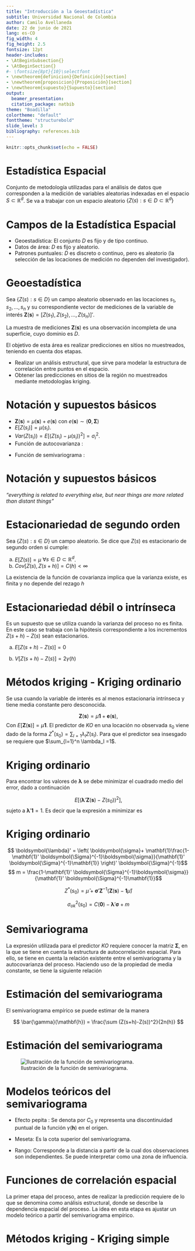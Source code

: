 ```yaml
---
title: "Introducción a la Geoestadística"
subtitle: Universidad Nacional de Colombia
author: Camilo Avellaneda
date: 22 de junio de 2021
lang: es-CO
fig_width: 4
fig_height: 2.5
fontsize: 12pt
header-includes: 
- \AtBeginSubsection{}
- \AtBeginSection{}
#- \fontsize{8pt}{10}\selectfont
- \newtheorem{definicion}{Definición}[section]
- \newtheorem{proposicion}{Proposición}[section]
- \newtheorem{supuesto}{Supuesto}[section]
output: 
  beamer_presentation:
  citation_package: natbib
theme: "Boadilla"
colortheme: "default"
fonttheme: "structurebold"
slide_level: 3
bibliography: references.bib
---
```

  
  ```r
knitr::opts_chunk$set(echo = FALSE)
```




# Estadística Espacial

Conjunto de metodología utilizadas para el análisis de datos que corresponden a la medición de variables aleatorias indexadas en el espacio $S \subset \mathbb{R}^d$. Se va a trabajar con un espacio aleatorio $\{Z(s): s\in D \subset \mathbb{R}^d \}$

# Campos de la Estadística Espacial

* Geoestadística: El conjunto $D$ es fijo y de tipo continuo. 
* Datos de área: $D$ es fijo y aleatorio.
* Patrones puntuales: $D$ es discreto o continuo, pero es aleatorio (la selección de las locaciones de medición no dependen del investigador).

# Geoestadística

Sea $\{Z(s): s\in D\}$ un campo aleatorio observado en las locaciones $s_1, s_2, \dots, s_n$ y su correspondiente vector de mediciones de la variable de interés $\mathbf{Z}(\mathbf{s})= \left[ Z(s_1), Z(s_2), \dots, Z(s_n) \right]'$.

La muestra de mediciones $\mathbf{Z}(\mathbf{s})$ es una observación incompleta de una superficie, cuyo dominio es $D$.

El objetivo de esta área es realizar predicciones en sitios no muestreados, teniendo en cuenta dos etapas. 

  + Realizar un análisis estructural, que sirve para modelar la estructura de correlación entre puntos en el espacio.
  + Obtener las predicciones en sitios de la región no muestreados mediante metodologías kriging. 
  
# Notación y supuestos básicos

* $\mathbf{Z}(\mathbf{s}) = \mu (\mathbf{s}) + e(\mathbf{s})$ con $e(\mathbf{s}) \sim (\mathbf{0}, \boldsymbol{\Sigma})$
* $E[Z(s_i)] = \mu (s_i)$.
* $Var(Z(s_i)) = E[(Z(s_i)-\mu(s_i))^2]=\sigma^2_i$.
* Función de autocovarianza : 

\begin{align}
C(Z(s_i), Z(s_j))&= E[(Z(s_i)-\mu(s_i))(Z(s_j)-\mu(s_j))]
\end{align}

* Función de semivariograma :

\begin{align}
\gamma(Z(s_i), Z(s_j))&= \frac{1}{2} E[(Z(s_i) - Z(s_j))^2]
\end{align}


# Notación y supuestos básicos

_"everything is related to everything else, but near things are more related than distant things"_

# Estacionariedad de segundo orden

Sea $\{Z(s): s\in D\}$ un campo aleatorio. Se dice que $Z(s)$ es estacionario de segundo orden si cumple:

a. $E[Z(s)]= \mu$ $\forall s \in D \subset \mathbb{R}^d$.
b. $Cov[ Z(s), Z(s+h)] = C(h) < \infty$

La existencia de la función de covarianza implica que la varianza existe, es finita y no depende del rezago $h$

# Estacionariedad débil o intrínseca

Es un supuesto que se utiliza cuando la varianza del proceso no es finita. En este caso se trabaja con la hipótesis correspondiente a los incrementos $Z(s+h)-Z(s)$ sean estacionarios. 

a. $E[Z(s+h)-Z(s)]=0$

b. $V[Z(s+h)-Z(s)] = 2\gamma(h)$


# Métodos kriging -  Kriging ordinario
Se usa cuando la variable de interés es al menos estacionaria intrínseca y tiene media constante pero desconocida. 

$$\mathbf{Z}(\mathbf{s})= \mu \mathbf{1}+\mathbf{e}(\mathbf{s}),$$
Con $E[\mathbf{Z}(\mathbf{s})] =  \mu \mathbf{1}$. El predictor de $KO$ en una locación no observada $s_0$ viene dado de la forma $Z^*(s_0) = \sum_{l=1}\lambda_l Z(s_l)$. Para que el predictor sea insesgado se requiere que $\sum_{l=1}^n \lambda_l =1$.


# Kriging ordinario

Para encontrar los valores de $\boldsymbol{\lambda}$ se debe minimizar el cuadrado medio del error, dado a continuación

$$ E[(\boldsymbol{\lambda}' \mathbf{Z}(\mathbf{s})-Z(s_0))^2],$$
sujeto a $\boldsymbol{\lambda}'\mathbf{1}=1$. Es decir que la expresión a minimizar es 

\begin{align}
Q&=E[(\boldsymbol{\lambda}'\mathbf{Z}(\mathbf{s}))^2]-2E[Z(s_0)\boldsymbol{\lambda}'\mathbf{Z}(\mathbf{s})]+E[Z(s_0)^2]-2m(\boldsymbol{\lambda}'\mathbf{1}-1) \\
&= C(\mathbf{0})+ \boldsymbol{\lambda}' \boldsymbol{\Sigma} \boldsymbol{\lambda} -2\boldsymbol{\lambda}' \boldsymbol{\sigma}-2m(\boldsymbol{\lambda}'\mathbf{1}-1)
\end{align}


# Kriging ordinario

$$ \boldsymbol{\lambda}' = \left( \boldsymbol{\sigma}+ \mathbf{1}\frac{1-\mathbf{1}' \boldsymbol{\Sigma}^{-1}\boldsymbol{\sigma}}{\mathbf{1}' \boldsymbol{\Sigma}^{-1}\mathbf{1}} \right)' \boldsymbol{\Sigma}^{-1}$$
$$ m = \frac{1-\mathbf{1}' \boldsymbol{\Sigma}^{-1}\boldsymbol{\sigma}}{\mathbf{1}' \boldsymbol{\Sigma}^{-1}\mathbf{1}}$$

$$ Z^*(s_0) = \hat{\mu}+\boldsymbol{\sigma}' \boldsymbol{Z}^{-1}(\mathbf{Z}(\mathbf{s})-\mathbf{1}\hat{\mu})$$

$$\sigma^2_{ok}(s_0) = C(\mathbf{0})-\boldsymbol{\lambda}'\boldsymbol{\sigma}+m$$

# Semivariograma

La expresión utilizada para el predictor $KO$ requiere conocer la matriz $\boldsymbol{\Sigma}$, en la que se tiene en cuenta la estructura de autocorrelación espacial. Para ello, se tiene en cuenta la relación existente entre el semivariograma y la autocovarianza del proceso. Haciendo uso de la propiedad de media constante, se tiene la siguiente relación 

\begin{align}
\gamma(\mathbf{h}) &= \frac{1}{2} Var(Z(\mathbf{h})-Z(\mathbf{s}+\mathbf{h})) \\
&= \frac{1}{2}\left[Var(Z(s))+Var(Z(\mathbf{s}+\mathbf{h}))-2Cov(Z(\mathbf{s},Z(\mathbf{s}+\mathbf{h}))) \right] \\
&= C(\mathbf{0})-C(\mathbf{h})
\end{align}


# Estimación del semivariograma

El semivariograma empírico se puede estimar de la manera 

$$ \bar{\gamma}(\mathbf{h}) = \frac{\sum (Z(s+h)-Z(s))^2}{2n(h)} $$


# Estimación del semivariograma

![Ilustración de la función de semivariograma.](semivariograma.PNG)

# Modelos teóricos del semivariograma

* Efecto pepita : Se denota por $C_0$ y representa una discontinuidad puntual de la función $\gamma(\mathbf{h})$ en el origen.

* Meseta: Es la cota superior del semivariograma. 

* Rango: Corresponde a la distancia a partir de la cual dos observaciones son independientes. Se puede interpretar como una zona de influencia. 

# Funciones de correlación espacial

La primer etapa del proceso, antes de realizar la predicción requiere de lo que se denomina como análisis estructural, donde se describe la dependencia espacial del proceso. La idea en esta etapa es ajustar un modelo teórico a partir del semivariograma empírico. 

# Métodos kriging - Kriging simple